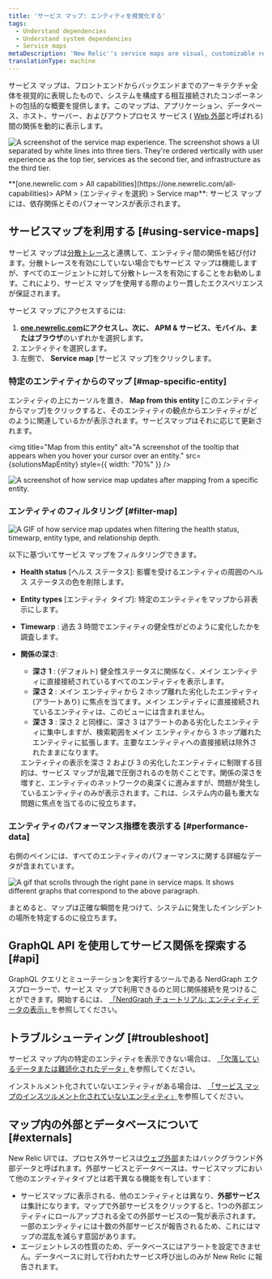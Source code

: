 ```yaml
---
title: 'サービス マップ: エンティティを視覚化する'
tags:
  - Understand dependencies
  - Understand system dependencies
  - Service maps
metaDescription: 'New Relic''s service maps are visual, customizable representations of your application architecture.'
translationType: machine
---
```












サービス マップは、フロントエンドからバックエンドまでのアーキテクチャ全体を視覚的に表現したもので、システムを構成する相互接続されたコンポーネントの包括的な概要を提供します。このマップは、アプリケーション、データベース、ホスト、サーバー、およびアウトプロセス サービス ( [Web 外部](%5B#externals%5D)と呼ばれる) 間の関係を動的に表示します。

<img
  title="Service map experience"
  alt="A screenshot of the service map experience. The screenshot shows a UI separated by white lines into three tiers. They're ordered vertically with user experience as the top tier, services as the second tier, and infrastructure as the third tier."
  src={SolutionsServiceMaps}
/>

<figcaption>
  **[one.newrelic.com > All capabilities](https://one.newrelic.com/all-capabilities)> APM > (エンティティを選択) > Service map**: サービス マップには、依存関係とそのパフォーマンスが表示されます。
</figcaption>

## サービスマップを利用する [#using-service-maps]

サービス マップは[分散トレース](/docs/apm/distributed-tracing/getting-started/introduction-distributed-tracing)と連携して、エンティティ間の関係を結び付けます。分散トレースを有効にしていない場合でもサービス マップは機能しますが、すべてのエージェントに対して分散トレースを有効にすることをお勧めします。これにより、サービス マップを使用する際のより一貫したエクスペリエンスが保証されます。

サービス マップにアクセスするには:

1. **[one.newrelic.com](https://one.newrelic.com/all-capabilities)**にアクセスし、次に、 **APM & サービス**、**モバイル**、または**ブラウザ**のいずれかを選択します。
2. エンティティを選択します。
3. 左側で、 **Service map** \[サービス マップ]をクリックします。

### 特定のエンティティからのマップ [#map-specific-entity]

エンティティの上にカーソルを置き、 **Map from this entity** \[このエンティティからマップ]をクリックすると、そのエンティティの観点からエンティティがどのように関連しているかが表示されます。サービスマップはそれに応じて更新されます。

<img
  title="Map from this entity"
  alt="A screenshot of the tooltip that appears when you hover your cursor over an entity."
  src={solutionsMapEntity}
  style={{ width: "70%" }}
/>

<img
  title="Example of map from this entity"
  alt="A screenshot of how service map updates after mapping from a specific entity."
  src={solutionsMapfromthisentityexample}
/>

### エンティティのフィルタリング [#filter-map]

<img
  title="Search, filter, and explore your entities"
  alt="A GIF of how service map updates when filtering the health status, timewarp, entity type, and relationship depth."
  src={solutionsFilterServiceMap}
/>

以下に基づいてサービス マップをフィルタリングできます。

* **Health status** \[ヘルス ステータス]: 影響を受けるエンティティの周囲のヘルス ステータスの色を削除します。

* **Entity types** \[エンティティ タイプ]: 特定のエンティティをマップから非表示にします。

* **Timewarp** : 過去 3 時間でエンティティの健全性がどのように変化したかを調査します。

* **関係の深さ**:

  * **深さ 1** : (デフォルト) 健全性ステータスに関係なく、メイン エンティティに直接接続されているすべてのエンティティを表示します。
  * **深さ 2** : メイン エンティティから 2 ホップ離れた劣化したエンティティ (アラートあり) に焦点を当てます。メイン エンティティに直接接続されているエンティティは、このビューには含まれません。
  * **深さ 3** : 深さ 2 と同様に、深さ 3 はアラートのある劣化したエンティティに集中しますが、検索範囲をメイン エンティティから 3 ホップ離れたエンティティに拡張します。主要なエンティティへの直接接続は除外されたままになります。

  <Callout variant="tip">
    エンティティの表示を深さ 2 および 3 の劣化したエンティティに制限する目的は、サービス マップが乱雑で圧倒されるのを防ぐことです。関係の深さを増すと、エンティティのネットワークの奥深くに進みますが、問題が発生しているエンティティのみが表示されます。これは、システム内の最も重大な問題に焦点を当てるのに役立ちます。
  </Callout>

### エンティティのパフォーマンス指標を表示する [#performance-data]

右側のペインには、すべてのエンティティのパフォーマンスに関する詳細なデータが含まれています。

<img
  title="Service maps right pane"
  alt="A gif that scrolls through the right pane in service maps. It shows different graphs that correspond to the above paragraph."
  src={solutionsServiceMapsRightPane}
/>

まとめると、マップは正確な瞬間を見つけて、システムに発生したインシデントの場所を特定するのに役立ちます。

## GraphQL API を使用してサービス関係を探索する [#api]

GraphQL クエリとミューテーションを実行するツールである NerdGraph エクスプローラーで、サービス マップで利用できるのと同じ関係接続を見つけることができます。開始するには、 [「NerdGraph チュートリアル: エンティティ データの表示」](/docs/apis/nerdgraph/examples/nerdgraph-entities-api-tutorial/)を参照してください。

## トラブルシューティング [#troubleshoot]

サービス マップ内の特定のエンティティを表示できない場合は、 [「欠落しているデータまたは難読化されたデータ」](/docs/troubleshooting-missing-or-obfuscated-data-new-relic-one)を参照してください。

インストルメント化されていないエンティティがある場合は、 [「サービス マップのインスツルメント化されていないエンティティ」](/docs/new-relic-solutions/new-relic-one/ui-data/service-maps/uninstrumented-entities-service-maps)を参照してください。

## マップ内の外部とデータベースについて [#externals]

New Relic UIでは、プロセス外サービスは[ウェブ外部](/docs/using-new-relic/welcome-new-relic/get-started/glossary#web-external)またはバックグラウンド外部データと呼ばれます。外部サービスとデータベースは、サービスマップにおいて他のエンティティタイプとは若干異なる機能を有しています：

* サービスマップに表示される、他のエンティティとは異なり、**外部サービス**は集計になります。マップで外部サービスをクリックすると、1つの外部エンティティにロールアップされる全ての外部サービスの一覧が表示されます。一部のエンティティには十数の外部サービスが報告されるため、これにはマップの混乱を減らす意図があります。
* エージェントレスの性質のため、データベースにはアラートを設定できません。データベースに対して行われたサービス呼び出しのみが New Relic に報告されます。